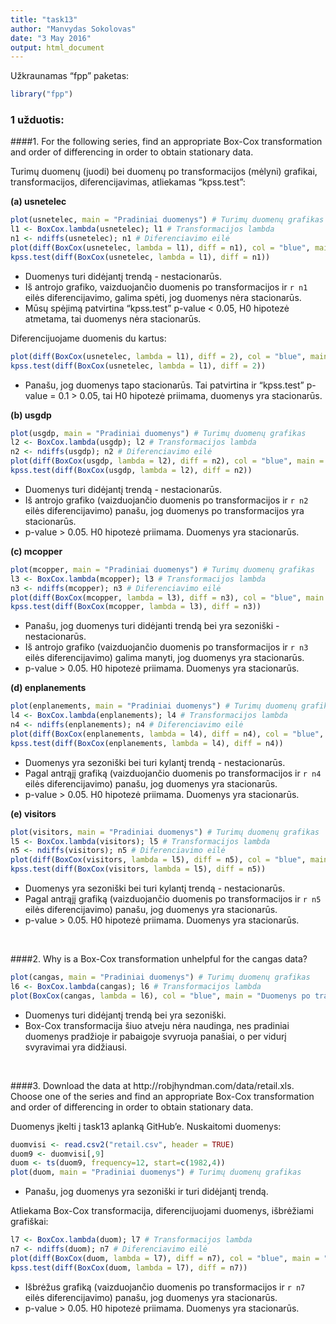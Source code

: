 ```yaml
---
title: "task13"
author: "Manvydas Sokolovas"
date: "3 May 2016"
output: html_document
---
```


Užkraunamas "fpp" paketas:
```r
library("fpp")
```

### 1 užduotis:
####1. For the following series, find an appropriate Box-Cox transformation and order of differencing in order to obtain stationary data.

Turimų duomenų (juodi) bei duomenų po transformacijos (mėlyni) grafikai, transformacijos, diferencijavimas, atliekamas "kpss.test":

**(a) usnetelec**
```r
plot(usnetelec, main = "Pradiniai duomenys") # Turimų duomenų grafikas
l1 <- BoxCox.lambda(usnetelec); l1 # Transformacijos lambda
n1 <- ndiffs(usnetelec); n1 # Diferenciavimo eilė
plot(diff(BoxCox(usnetelec, lambda = l1), diff = n1), col = "blue", main = "Duomenys po transformacijos bei diferencijuoti")
kpss.test(diff(BoxCox(usnetelec, lambda = l1), diff = n1))
```

* Duomenys turi didėjantį trendą - nestacionarūs.
* Iš antrojo grafiko, vaizduojančio duomenis po transformacijos ir `r n1` eilės diferencijavimo, galima spėti, jog duomenys nėra stacionarūs.
* Mūsų spėjimą patvirtina "kpss.test" p-value < 0.05, H0 hipotezė atmetama, tai duomenys nėra stacionarūs.

Diferencijuojame duomenis du kartus:
```r
plot(diff(BoxCox(usnetelec, lambda = l1), diff = 2), col = "blue", main = "Duomenys po transformacijos bei diferencijuoti")
kpss.test(diff(BoxCox(usnetelec, lambda = l1), diff = 2))
```

* Panašu, jog duomenys tapo stacionarūs. Tai patvirtina ir "kpss.test" p-value = 0.1 > 0.05, tai H0 hipotezė priimama, duomenys yra stacionarūs.

**(b) usgdp**
```r
plot(usgdp, main = "Pradiniai duomenys") # Turimų duomenų grafikas
l2 <- BoxCox.lambda(usgdp); l2 # Transformacijos lambda
n2 <- ndiffs(usgdp); n2 # Diferenciavimo eilė
plot(diff(BoxCox(usgdp, lambda = l2), diff = n2), col = "blue", main = "Duomenys po transformacijos bei diferencijuoti")
kpss.test(diff(BoxCox(usgdp, lambda = l2), diff = n2))
```

* Duomenys turi didėjantį trendą - nestacionarūs.
* Iš antrojo grafiko (vaizduojančio duomenis po transformacijos ir `r n2` eilės diferencijavimo) panašu, jog duomenys po transformacijos yra stacionarūs.
* p-value > 0.05. H0 hipotezė priimama. Duomenys yra stacionarūs.

**(c) mcopper**
```r
plot(mcopper, main = "Pradiniai duomenys") # Turimų duomenų grafikas
l3 <- BoxCox.lambda(mcopper); l3 # Transformacijos lambda
n3 <- ndiffs(mcopper); n3 # Diferenciavimo eilė
plot(diff(BoxCox(mcopper, lambda = l3), diff = n3), col = "blue", main = "Duomenys po transformacijos bei diferencijuoti")
kpss.test(diff(BoxCox(mcopper, lambda = l3), diff = n3))
```

* Panašu, jog duomenys turi didėjanti trendą bei yra sezoniški - nestacionarūs.
* Iš antrojo grafiko (vaizduojančio duomenis po transformacijos ir `r n3` eilės diferencijavimo) galima manyti, jog duomenys yra stacionarūs.
* p-value > 0.05. H0 hipotezė priimama. Duomenys yra stacionarūs.

**(d) enplanements**
```r
plot(enplanements, main = "Pradiniai duomenys") # Turimų duomenų grafikas
l4 <- BoxCox.lambda(enplanements); l4 # Transformacijos lambda
n4 <- ndiffs(enplanements); n4 # Diferenciavimo eilė
plot(diff(BoxCox(enplanements, lambda = l4), diff = n4), col = "blue", main = "Duomenys po transformacijos bei diferencijuoti")
kpss.test(diff(BoxCox(enplanements, lambda = l4), diff = n4))
```

* Duomenys yra sezoniški bei turi kylantį trendą - nestacionarūs.
* Pagal antrąjį grafiką (vaizduojančio duomenis po transformacijos ir `r n4` eilės diferencijavimo) panašu, jog duomenys yra stacionarūs.
* p-value > 0.05. H0 hipotezė priimama. Duomenys yra stacionarūs.

**(e) visitors**
```r
plot(visitors, main = "Pradiniai duomenys") # Turimų duomenų grafikas
l5 <- BoxCox.lambda(visitors); l5 # Transformacijos lambda
n5 <- ndiffs(visitors); n5 # Diferenciavimo eilė
plot(diff(BoxCox(visitors, lambda = l5), diff = n5), col = "blue", main = "Duomenys po transformacijos bei diferencijuoti")
kpss.test(diff(BoxCox(visitors, lambda = l5), diff = n5))
```

* Duomenys yra sezoniški bei turi kylantį trendą - nestacionarūs.
* Pagal antrąjį grafiką (vaizduojančio duomenis po transformacijos ir `r n5` eilės diferencijavimo) panašu, jog duomenys yra stacionarūs.
* p-value > 0.05. H0 hipotezė priimama. Duomenys yra stacionarūs.

<br>

####2. Why is a Box-Cox transformation unhelpful for the cangas data?
```r
plot(cangas, main = "Pradiniai duomenys") # Turimų duomenų grafikas
l6 <- BoxCox.lambda(cangas); l6 # Transformacijos lambda
plot(BoxCox(cangas, lambda = l6), col = "blue", main = "Duomenys po transformacijos bei diferencijuoti")
```

* Duomenys turi didėjantį trendą bei yra sezoniški.
* Box-Cox transformacija šiuo atveju nėra naudinga, nes pradiniai duomenys pradžioje ir pabaigoje svyruoja panašiai, o per vidurį svyravimai yra didžiausi.

<br>

####3. Download the data at http://robjhyndman.com/data/retail.xls. Choose one of the series and find an appropriate Box-Cox transformation and order of differencing in order to obtain stationary data.

Duomenys įkelti į task13 aplanką GitHub'e. Nuskaitomi duomenys:
```r
duomvisi <- read.csv2("retail.csv", header = TRUE)
duom9 <- duomvisi[,9]
duom <- ts(duom9, frequency=12, start=c(1982,4))
plot(duom, main = "Pradiniai duomenys") # Turimų duomenų grafikas
```

* Panašu, jog duomenys yra sezoniški ir turi didėjantį trendą.

Atliekama Box-Cox transformacija, diferencijuojami duomenys, išbrėžiami grafiškai:
```r
l7 <- BoxCox.lambda(duom); l7 # Transformacijos lambda
n7 <- ndiffs(duom); n7 # Diferenciavimo eilė
plot(diff(BoxCox(duom, lambda = l7), diff = n7), col = "blue", main = "Duomenys po transformacijos bei diferencijuoti")
kpss.test(diff(BoxCox(duom, lambda = l7), diff = n7))
```

* Išbrėžus grafiką (vaizduojančio duomenis po transformacijos ir `r n7` eilės diferencijavimo) panašu, jog duomenys yra stacionarūs.
* p-value > 0.05. H0 hipotezė priimama. Duomenys yra stacionarūs.





